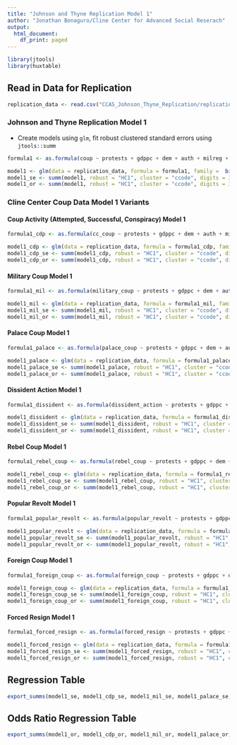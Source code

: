 ```yaml
---
title: "Johnson and Thyne Replication Model 1"
author: "Jonathan Bonaguro/Cline Center for Advanced Social Reserach"
output:
  html_document:
    df_print: paged
---
```


```r
library(jtools)
library(huxtable)
```

## Read in Data for Replication

```r
replication_data <- read.csv("CCAS_Johnson_Thyne_Replication/replication_data.csv")
```

### Johnson and Thyne Replication Model 1

* Create models using `glm`, fit robust clustered standard errors using `jtools::summ` 

```r
formula1 <- as.formula(coup ~ protests + gdppc + dem + auth + milreg + cwongoing + mideast + africa + asia + americas + coupmonths + coupmonths2 + coupmonths3)

model1 <- glm(data = replication_data, formula = formula1, family =  binomial())
model1_se <- summ(model1, robust = "HC1", cluster = "ccode", digits = 3)
model1_or <- summ(model1, robust = "HC1", cluster = "ccode", digits = 3, exp = TRUE)
```

### Cline Center Coup Data Model 1 Variants

#### Coup Activity (Attempted, Successful, Conspiracy) Model 1

```r
formula1_cdp <- as.formula(cc_coup ~ protests + gdppc + dem + auth + milreg + cwongoing + mideast + africa + asia + americas + coupmonth_cdp + coupmonth_cdp2 + coupmonth_cdp3)

model1_cdp <- glm(data = replication_data, formula = formula1_cdp, family =  binomial())
model1_cdp_se <- summ(model1_cdp, robust = "HC1", cluster = "ccode", digits = 3)
model1_cdp_or <- summ(model1_cdp, robust = "HC1", cluster = "ccode", digits = 3, exp = TRUE)
```

#### Military Coup Model 1

```r
formula1_mil <- as.formula(military_coup ~ protests + gdppc + dem + auth + milreg + cwongoing + mideast + africa + asia + americas + mil_coupmonth + mil_coupmonth2 + mil_coupmonth3)

model1_mil <- glm(data = replication_data, formula = formula1_mil, family =  binomial())
model1_mil_se <- summ(model1_mil, robust = "HC1", cluster = "ccode", digits = 3)
model1_mil_or <- summ(model1_mil, robust = "HC1", cluster = "ccode", digits = 3, exp = TRUE)
```

#### Palace Coup Model 1

```r
formula1_palace <- as.formula(palace_coup ~ protests + gdppc + dem + auth + milreg + cwongoing + mideast + africa + asia + americas + palace_coupmonth + palace_coupmonth2 + palace_coupmonth3)

model1_palace <- glm(data = replication_data, formula = formula1_palace, family =  binomial())
model1_palace_se <- summ(model1_palace, robust = "HC1", cluster = "ccode", digits = 3)
model1_palace_or <- summ(model1_palace, robust = "HC1", cluster = "ccode", digits = 3, exp = TRUE)
```

#### Dissident Action Model 1

```r
formula1_dissident <- as.formula(dissident_action ~ protests + gdppc + dem + auth + milreg + cwongoing + mideast + africa + asia + americas + dissident_actionmonth + dissident_actionmonth2 + dissident_actionmonth3)

model1_dissident <- glm(data = replication_data, formula = formula1_dissident, family =  binomial())
model1_dissident_se <- summ(model1_dissident, robust = "HC1", cluster = "ccode", digits = 3)
model1_dissident_or <- summ(model1_dissident, robust = "HC1", cluster = "ccode", digits = 3, exp = TRUE)
```

#### Rebel Coup Model 1

```r
formula1_rebel_coup <- as.formula(rebel_coup ~ protests + gdppc + dem + auth + milreg + cwongoing + mideast + africa + asia + americas + rebel_coup_month + rebel_coup_month2 + rebel_coup_month3)

model1_rebel_coup <- glm(data = replication_data, formula = formula1_rebel_coup, family =  binomial())
model1_rebel_coup_se <- summ(model1_rebel_coup, robust = "HC1", cluster = "ccode", digits = 3)
model1_rebel_coup_or <- summ(model1_rebel_coup, robust = "HC1", cluster = "ccode", digits = 3, exp = TRUE)
```

#### Popular Revolt Model 1

```r
formula1_popular_revolt <- as.formula(popular_revolt ~ protests + gdppc + dem + auth + milreg + cwongoing + mideast + africa + asia + americas + popular_revolt_month + popular_revolt_month2 + popular_revolt_month3)

model1_popular_revolt <- glm(data = replication_data, formula = formula1_popular_revolt, family =  binomial())
model1_popular_revolt_se <- summ(model1_popular_revolt, robust = "HC1", cluster = "ccode", digits = 3)
model1_popular_revolt_or <- summ(model1_popular_revolt, robust = "HC1", cluster = "ccode", digits = 3, exp = TRUE)
```

#### Foreign Coup Model 1

```r
formula1_foreign_coup <- as.formula(foreign_coup ~ protests + gdppc + dem + auth + milreg + cwongoing + mideast + africa + asia + americas + foreign_coup_month + foreign_coup_month2 + foreign_coup_month3)

model1_foreign_coup <- glm(data = replication_data, formula = formula1_foreign_coup, family =  binomial())
model1_foreign_coup_se <- summ(model1_foreign_coup, robust = "HC1", cluster = "ccode", digits = 3)
model1_foreign_coup_or <- summ(model1_foreign_coup, robust = "HC1", cluster = "ccode", digits = 3, exp = TRUE)
```

#### Forced Resign Model 1

```r
formula1_forced_resign <- as.formula(forced_resign ~ protests + gdppc + dem + auth + milreg + cwongoing + mideast + africa + asia + americas + forced_resign_month + forced_resign_month2 + forced_resign_month3)

model1_forced_resign <- glm(data = replication_data, formula = formula1_forced_resign, family =  binomial())
model1_forced_resign_se <- summ(model1_forced_resign, robust = "HC1", cluster = "ccode", digits = 3)
model1_forced_resign_or <- summ(model1_forced_resign, robust = "HC1", cluster = "ccode", digits = 3, exp = TRUE)
```

## Regression Table

```r
export_summs(model1_se, model1_cdp_se, model1_mil_se, model1_palace_se, model1_dissident_se, model1_rebel_coup_se, model1_popular_revolt_se, model1_foreign_coup_se, model1_forced_resign_se, digits = 3, model.names = c("Johnson/Thyne", "CDP Events", "Mil Coups", "Palace Coup", "Dissident Action", "Rebel Coup", "Pop Revolt", "Foreign Coup", "Forced Resign"), coefs = c("protests", "gdppc", "dem", "auth", "milreg", "cwongoing", "mideast", "africa", "asia", "americas", "(Intercept)"))
```

## Odds Ratio Regression Table

```r
export_summs(model1_or, model1_cdp_or, model1_mil_or, model1_palace_or, model1_dissident_or, model1_rebel_coup_or, model1_popular_revolt_or, model1_foreign_coup_or, model1_forced_resign_or, digits = 3, model.names = c("Johnson/Thyne", "CDP Events", "Mil Coups", "Palace Coup", "Dissident Action", "Rebel Coup", "Pop Revolt", "Foreign Coup", "Forced Resign"), coefs = c("protests", "gdppc", "dem", "auth", "milreg", "cwongoing", "mideast", "africa", "asia", "americas", "(Intercept)"))
```
